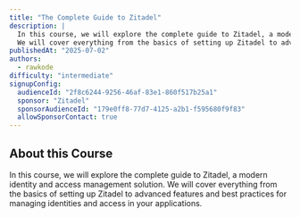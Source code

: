 ```yaml
---
title: "The Complete Guide to Zitadel"
description: |
  In this course, we will explore the complete guide to Zitadel, a modern identity and access management solution.
  We will cover everything from the basics of setting up Zitadel to advanced features and best practices for managing identities and access in your applications.
publishedAt: "2025-07-02"
authors:
  - rawkode
difficulty: "intermediate"
signupConfig:
  audienceId: "2f8c6244-9256-46af-83e1-860f517b25a1"
  sponsor: "Zitadel"
  sponsorAudienceId: "179e0ff8-77d7-4125-a2b1-f595680f9f83"
  allowSponsorContact: true
---
```


## About this Course

In this course, we will explore the complete guide to Zitadel, a modern identity and access management solution. We will cover everything from the basics of setting up Zitadel to advanced features and best practices for managing identities and access in your applications.
